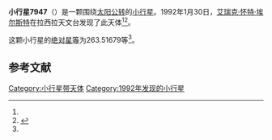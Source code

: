 {{Infobox planet
| bgcolour = #FFFFC0
| name = 7947 Toland
| symbol = 
| image = 
| caption = 
| discovery = yes
| discovery_ref = 
| discoverer = [[艾瑞克·怀特·埃尔斯特|艾瑞克·怀特·埃尔斯特]]
| discovery_site = [[拉西拉天文台|拉西拉天文台]] 
| discovered = 1992年1月30日
| designations = yes
| mp_name = 
| named_after = 
| alt_names = 1992 BE2/ 1977 RW16 / 1996 HV23
| mp_category = [[主带小行星|主带小行星]]
| orbit_ref = <ref name="a">[http://ssd.jpl.nasa.gov/sbdb.cgi?sstr=7947 7947 Toland] {{Wayback|url=http://ssd.jpl.nasa.gov/sbdb.cgi?sstr=7947 |date=20201124030039 }}，小行星數據庫瀏覽器（JPL Small-Body Database Browser）－[[美国国家航空航天局|美国国家航空航天局]]喷气推进实验室</ref>
| epoch = 2456400.5 (2013年4月18日更新)
| aphelion = {{convert|2.3976996|AU|km|3|abbr=on|lk=out}}
| perihelion = {{convert|2.0626522|AU|km|3|abbr=on}}
| semimajor = {{convert|2.2301759|AU|km|3|abbr=on}}
| eccentricity = 0.0751168
| period = 1216.48598 [[日|日]]<br />3.33[[儒略年|儒略年]]
| avg_speed = 
| inclination = 5.18393
| asc_node = 193.54327
| mean_anomaly = 
| arg_peri = 263.51679
| satellites = 
| physical_characteristics = yes
| dimensions = 
| mass = 
| density = 
| surface_grav = 
| escape_velocity = 
| sidereal_day = 
| axial_tilt = 
| pole_ecliptic_lat = 
| pole_ecliptic_lon = 
| albedo = 
| temperatures= 
| temp_name1 = 
| mean_temp_1 = 
| max_temp_1 = 
| temp_name2 = 
| max_temp_2 = 
| spectral_type = 
| abs_magnitude = 263.51679
}}

'''小行星7947'''（{{lang-en|7947 Toland}}）是一颗围绕[[太阳|太阳]][[公转|公转]]的[[小行星|小行星]]。1992年1月30日，[[艾瑞克·怀特·埃尔斯特|艾瑞克·怀特·埃尔斯特]]在拉西拉天文台发现了此天体<ref name="a" /><ref>{{cite news|title=小行星列表|url=http://cfa-www.harvard.edu/iau/lists/NumberedMPs.txt|accessdate=2013-07-08|newspaper=哈佛大学|archive-date=2008-05-17|archive-url=https://web.archive.org/web/20080517010638/http://cfa-www.harvard.edu/iau/lists/NumberedMPs.txt|dead-url=no}}</ref>。

这颗小行星的[[绝对星等|绝对星等]]为263.51679等<ref name="a" />。

==参考文献==
{{reflist}}
{{Minor Planet Number|[[小行星7946|小行星7946]]|[[小行星7948|小行星7948]]}}

{{小天体}}

[[Category:小行星带天体|Category:小行星带天体]]
[[Category:1992年发现的小行星|Category:1992年发现的小行星]]

{{asteroid-stub}}
